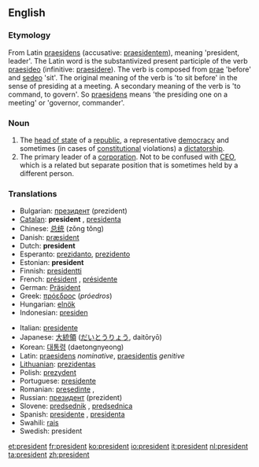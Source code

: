 ==English==

===Etymology===
From Latin [[praesidens]] (accusative: [[praesidentem]]), meaning 'president, leader'. The Latin word is the substantivized present participle of the verb [[praesideo]] (infinitive: [[praesidere]]).  The verb is composed from [[prae]] 'before' and [[sedeo]] 'sit'. The original meaning of the verb is 'to sit before' in the sense of presiding at a meeting. A secondary meaning of the verb is 'to command, to govern'. So [[praesidens]] means 'the presiding one on a meeting' or 'governor, commander'.

===Noun===
{{en-noun-reg}}

# The [[head of state]] of a [[republic]], a representative [[democracy]] and sometimes (in cases of [[constitutional]] violations) a [[dictatorship]].
# The primary leader of a [[corporation]].  Not to be confused with [[CEO]], which is a related but separate position that is sometimes held by a different person.

===Translations===
{{top}}
*Bulgarian: [[президент]] (prezident) {{m}}
*[[Catalan]]: '''president''' {{m}}, [[presidenta]] {{f}}
*Chinese: [[总统]] (zǒng tǒng)
*Danish: [[præsident]] {{c}}
*Dutch: '''president''' {{m}}
*Esperanto: [[prezidanto]], [[prezidento]]
*Estonian: '''president''' 
*Finnish: [[presidentti]]
*French: [[président]] {{m}}, [[présidente]] {{f}}
*German: [[Präsident]] {{m}}
*Greek: [[πρόεδρος]] (''próedros'')
*Hungarian: [[elnök]]
*Indonesian: [[presiden]]
{{mid}}
*Italian: [[presidente]] {{m}}
*Japanese: [[大統領]] ([[だいとうりょう]], daitōryō)
*Korean: [[대통령]] (daetongnyeong)
*Latin: [[praesidens]] ''nominative'', [[praesidentis]] ''genitive''
*[[Lithuanian]]: [[prezidentas]] {{m}}
*Polish: [[prezydent]] {{m}}
*Portuguese: [[presidente]] {{m}}
*Romanian: [[preşedinte]] {{m}}, {{f}}
*Russian: [[президент]] (prezident) {{m}}
*Slovene: [[predsednik]] {{m}}, [[predsednica]] {{f}}
*Spanish: [[presidente]] {{m}}, [[presidenta]] {{f}}
*Swahili: [[rais]]
*Swedish: president {{c}}
{{bottom}}

[[et:president]]
[[fr:president]]
[[ko:president]]
[[io:president]]
[[it:president]]
[[nl:president]]
[[ta:president]]
[[zh:president]]